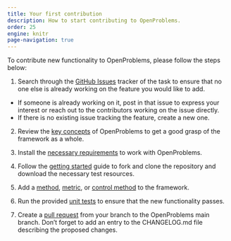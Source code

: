 ```yaml
---
title: Your first contribution
description: How to start contributing to OpenProblems.
order: 25
engine: knitr
page-navigation: true
---
```


To contribute new functionality to OpenProblems, please follow the steps below:

1. Search through the [GitHub Issues](https://github.com/openproblems-bio/) tracker of the task to ensure that no one else is already working on the feature you would like to add. 
  - If someone is already working on it, post in that issue to express your interest or reach out to the contributors working on the issue directly.
  - If there is no existing issue tracking the feature, create a new one.

2. Review the [key concepts](../fundamentals/philosophy.qmd) of OpenProblems to get a good grasp of the framework as a whole.

3. Install the [necessary requirements](../fundamentals/requirements.qmd) to work with OpenProblems.

4. Follow the [getting started](getting_started.qmd) guide to fork and clone the repository and download the necessary test resources.

5. Add a [method](add_a_method.qmd), [metric](add_a_metric.qmd), or [control method](add_a_control.qmd) to the framework.

6. Run the provided [unit tests](run_tests.qmd) to ensure that the new functionality passes.

7. Create a [pull request](../create_component/create_pull_request.qmd) from your branch to the OpenProblems main branch. Don't forget to add an entry to the CHANGELOG.md file describing the proposed changes.